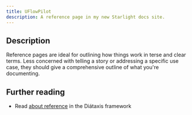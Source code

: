 ```yaml
---
title: UFlowPilot
description: A reference page in my new Starlight docs site.
---
```



<ClassRef className="UFlowPilot" parent="UObject" />

## Description

Reference pages are ideal for outlining how things work in terse and clear terms.
Less concerned with telling a story or addressing a specific use case, they should give a comprehensive outline of what you're documenting.

## Further reading

- Read [about reference](https://diataxis.fr/reference/) in the Diátaxis framework
